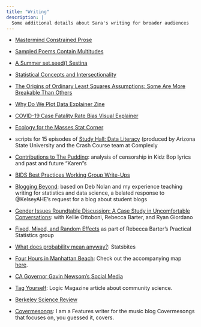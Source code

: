 ```yaml
---
title: "Writing"
description: |
  Some additional details about Sara's writing for broader audiences
---
```


- [Mastermind Constrained Prose](https://www.tandfonline.com/doi/full/10.1080/10724117.2024.2312039)

- [Sampled Poems Contain Multitudes](https://mathvoices.ams.org/featurecolumn/2023/12/01/sampled-poems-contain-multitudes/)

- [A Summer set.seed() Sestina](https://mathvoices.ams.org/featurecolumn/2023/08/01/a-summer-set-seed-sestina/) 

- [Statistical Concepts and Intersectionality](https://mathvoices.ams.org/featurecolumn/2022/07/01/statistical-concepts-and-intersectionality/)

- [The Origins of Ordinary Least Squares Assumptions: Some Are More Breakable Than Others](https://mathvoices.ams.org/featurecolumn/2022/03/01/ordinary-least-squares/) 

- [Why Do We Plot Data Explainer Zine](https://hdsr.mitpress.mit.edu/pub/49opxv6v/release/1)

- [COVID-19 Case Fatality Rate Bias Visual Explainer](https://hdsr.mitpress.mit.edu/pub/p6sdle0t/release/1)

- [Ecology for the Masses Stat Corner](https://ecologyforthemasses.com/author/sstoudt/)

- scripts for 15 episodes of [Study Hall: Data Literacy](https://www.youtube.com/playlist?list=PLNrrxHpJhC8m_ifiOWl1hquDmdgvcviOt) (produced by Arizona State University and the Crash Course team at Complexly

- [Contributions to The Pudding](https://pudding.cool/author/sara-stoudt/): analysis of censorship in Kidz Bop lyrics and past and future "Karen"s

- [BIDS Best Practices Working Group Write-Ups](https://stuartgeiger.com/articles/2018-11-11-BIDS-best-practices/)

- [Blogging Beyond](https://stat198-spring18.github.io/blog/2018/04/18/blogging-beyond): based on Deb Nolan and my experience teaching writing for statistics and data science, a belated response to @KelseyAHE’s request for a blog about student blogs

- [Gender Issues Roundtable Discussion: A Case Study in Uncomfortable Conversations](ttps://bids.berkeley.edu/news/gender-issues-roundtable-discussion-case-study-uncomfortable-conversations): with Kellie Ottoboni, Rebecca Barter, and Ryan Giordano

- [Fixed, Mixed, and Random Effects](https://rlbarter.github.io/Practical-Statistics/2017/03/03/fixed-mixed-and-random-effects/) as part of Rebecca Barter's Practical Statistics group

- [What does probability mean anyway?](https://statsbites.wordpress.com/2018/04/20/what-does-probability-mean-anyway/): Statsbites

- [Four Hours in Manhattan Beach](https://www.latimes.com/lifestyle/story/2019-09-12/four-hours-manhattan-beach): Check out the accompanying map [here](https://observablehq.com/@sastoudt/beach-brunching).

- [CA Governor Gavin Newsom's Social Media](https://www.latimes.com/california/story/2020-05-10/california-governor-gavin-newsom-twitter-facebook-instagram-trump)

- [Tag Yourself](https://logicmag.io/nature/tag-yourself/): Logic Magazine article about community science. 

- [Berkeley Science Review](https://berkeleysciencereview.com/author/sara-stoudt)

- [Covermesongs](http://www.covermesongs.com/author/sarastoudt"): I am a Features writer for the music blog Covermesongs that focuses on, you guessed it, covers.


